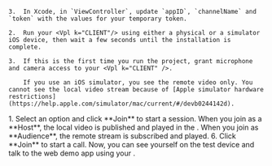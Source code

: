 <PlatformWrapper platform="ios">

    3.  In Xcode, in `ViewController`, update `appID`, `channelName` and `token` with the values for your temporary token.

    2.  Run your <Vpl k="CLIENT"/> using either a physical or a simulator iOS device, then wait a few seconds until the installation is complete.

    3.  If this is the first time you run the project, grant microphone and camera access to your <Vpl k="CLIENT" />.

        If you use an iOS simulator, you see the remote video only. You cannot see the local video stream because of [Apple simulator hardware restrictions](https://help.apple.com/simulator/mac/current/#/devb0244142d).

<ProductWrapper notAllowed="video-calling">
    1. Select an option and click **Join** to start a session. When you join as a **Host**, the local video is published and played in the <Vpl k="CLIENT"/>. When you join as **Audience**, the remote stream is subscribed and played.
</ProductWrapper>

<ProductWrapper product="video-calling">
    6. Click **Join** to start a call. Now, you can see yourself on the test device and talk to the web demo app using your <Vpl k="CLIENT"/>.
</ProductWrapper>
</PlatformWrapper>
